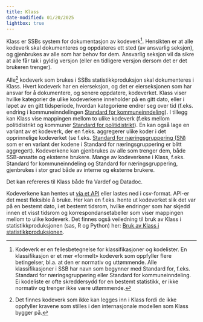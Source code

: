 ```yaml
---
title: Klass
date-modified: 01/20/2025
lightbox: true
---
```


Klass er SSBs system for dokumentasjon av kodeverk^[Kodeverk er en fellesbetegnelse for klassifikasjoner og kodelister. En klassifikasjon er et mer «formelt» kodeverk som oppfyller flere betingelser, bl.a. at den er normativ og uttømmende. Alle klassifikasjoner i SSB har navn som begynner med Standard for, f.eks. Standard for næringsgruppering eller Standard for kommuneinndeling. Ei kodeliste er ofte skreddersydd for en bestemt statistikk, er ikke normativ og trenger ikke være uttømmende.]. Hensikten er at alle kodeverk skal dokumenteres og oppdateres ett sted (av ansvarlig seksjon), og gjenbrukes av alle som har behov for dem. Ansvarlig seksjon vil da sikre at alle får tak i gyldig versjon (eller en tidligere versjon dersom det er det brukeren trenger).

Alle^[Det finnes kodeverk som ikke kan legges inn i Klass fordi de ikke oppfyller kravene som stilles i den internasjonale modellen som Klass bygger på.] kodeverk som brukes i SSBs statistikkproduksjon skal dokumenteres i Klass. Hvert kodeverk har en eierseksjon, og det er eierseksjonen som har ansvar for å dokumentere, og senere oppdatere, kodeverket. Klass viser hvilke kategorier de ulike kodeverkene inneholder på en gitt dato, eller i løpet av en gitt tidsperiode, hvordan kategoriene endrer seg over tid (f.eks. endring i kommuneinndelingen [Standard for kommuneinndeling](https://www.ssb.no/klass/klassifikasjoner/131/endringer)). I tillegg kan Klass vise mappingen mellom to ulike kodeverk (f.eks mellom politidistrikt og kommuner [Standard for politidistrikt](https://www.ssb.no/klass/klassifikasjoner/109/korrespondanser/1783)). En kan også lage en variant av et kodeverk, der en f.eks. aggregerer ulike koder i det opprinnelige kodeverket (se f.eks. [Standard for næringsgruppering (SN)](https://www.ssb.no/klass/klassifikasjoner/6/varianter/1121) som er en variant der kodene i Standard for næringsgruppering er blitt aggregert). Kodeverkene kan gjenbrukes av alle som trenger dem, både SSB-ansatte og eksterne brukere. Mange av kodeverkene i Klass, f.eks. Standard for kommuneinndeling og Standard for næringsgruppering, gjenbrukes i stor grad både av interne og eksterne brukere.

Det kan refereres til Klass både fra Vardef og Datadoc.

Kodeverkene kan hentes ut [via et API](https://data.ssb.no/api/klass/v1/api-guide.html) eller lastes ned i csv-format. API-er det mest fleksible å bruke. Her kan en f.eks. hente ut kodeverket slik det var på en bestemt dato, i et bestemt tidsrom, hvilke endringer som har skjedd innen et visst tidsrom og korrespondansetabeller som viser mappingen mellom to ulike kodeverk.  Det finnes også veiledning til bruk av Klass i statistikkproduksjonen (sas, R og Python) her: [Bruk av Klass i statistikkproduksjonen](https://ssbno.sharepoint.com/sites/Avdelingerutvalgograd/SitePages/Oversikt-over-m%C3%A5ter-%C3%A5-tilpasse-Klass-til-produksjon.aspx).

